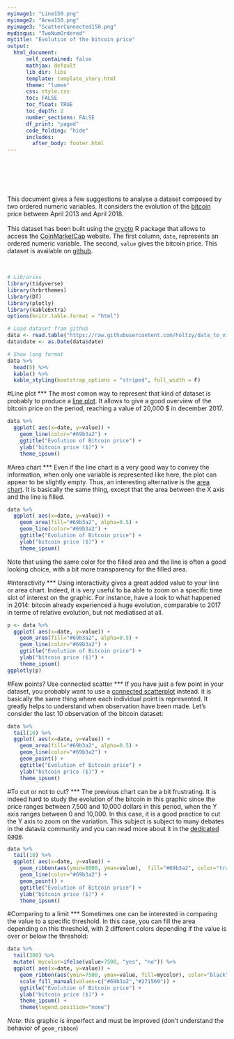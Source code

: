 ```yaml
---
myimage1: "Line150.png"
myimage2: "Area150.png"
myimage3: "ScatterConnected150.png"
mydisqus: "TwoNumOrdered"
mytitle: "Evolution of the bitcoin price"
output:
  html_document:
      self_contained: false    
      mathjax: default
      lib_dir: libs
      template: template_story.html
      theme: "lumen"
      css: style.css
      toc: FALSE
      toc_float: TRUE
      toc_depth: 2
      number_sections: FALSE
      df_print: "paged"
      code_folding: "hide"
      includes: 
        after_body: footer.html
---
```


<br>
<div class="mycontent">




<div class = "row">
<div class = "col-md-8">
<br><br><br>
This document gives a few suggestions to analyse a dataset composed by two ordered numeric variables. It considers the evolution of the [bitcoin](https://en.wikipedia.org/wiki/Bitcoin) price between April 2013 and April 2018.
<br><br>
This dataset has been built using the [crypto](https://github.com/JesseVent/crypto) R package that allows to access the [ CoinMarketCap](https://coinmarketcap.com) website. The first column, `date`, represents an ordered numeric variable. The second, `value` gives the bitcoin price. This dataset is available on [github](https://github.com/holtzy/data_to_viz/tree/master/Example_dataset).
</div>
<div class = "col-md-4">
<br>
```r
# Libraries
library(tidyverse)
library(hrbrthemes)
library(DT)
library(plotly)
library(kableExtra)
options(knitr.table.format = "html")

# Load dataset from github
data <- read.table("https://raw.githubusercontent.com/holtzy/data_to_viz/master/Example_dataset/3_TwoNumOrdered.csv", header=T)
data$date <- as.Date(data$date)

# Show long format
data %>%
  head(5) %>%
  kable() %>%
  kable_styling(bootstrap_options = "striped", full_width = F)
```



</div>
</div>








#Line plot
***
The most comon way to represent that kind of dataset is probably to produce a [line plot](). It allows to give a good overview of the bitcoin price on the period, reaching a value of 20,000 $ in december 2017.

```r
data %>%
  ggplot( aes(x=date, y=value)) +
    geom_line(color="#69b3a2") +
    ggtitle("Evolution of Bitcoin price") +
    ylab("bitcoin price ($)") +
    theme_ipsum()
```





#Area chart
***
Even if the line chart is a very good way to convey the information, when only one variable is represented like here, the plot can appear to be slightly empty. Thus, an interesting alternative is the [area chart](). It is basically the same thing, except that the area between the X axis and the line is filled.

```r
data %>%
  ggplot( aes(x=date, y=value)) +
    geom_area(fill="#69b3a2", alpha=0.5) +
    geom_line(color="#69b3a2") +
    ggtitle("Evolution of Bitcoin price") +
    ylab("bitcoin price ($)") +
    theme_ipsum()
```

Note that using the same color for the filled area and the line is often a good looking choice, with a bit more transparency for the filled area.


#Interactivity
***
Using interactivity gives a great added value to your line or area chart. Indeed, it is very useful to ba able to zoom on a specific time slot of interest on the graphic. For instance, have a look to what happened in 2014: bitcoin already experienced a huge evolution, comparable to 2017 in terme of relative evolution, but not mediatised at all.
```r
p <- data %>%
  ggplot( aes(x=date, y=value)) +
    geom_area(fill="#69b3a2", alpha=0.5) +
    geom_line(color="#69b3a2") +
    ggtitle("Evolution of Bitcoin price") +
    ylab("bitcoin price ($)") +
    theme_ipsum()
ggplotly(p)
```




#Few points? Use connected scatter
***
If you have just a few point in your dataset, you probably want to use a [connected scatterplot]() instead. it is basically the same thing where each individual point is represented. It greatly helps to understand when observation have been made. Let's consider the last 10 observation of the bitcoin dataset:
```r
data %>%
  tail(10) %>%
  ggplot( aes(x=date, y=value)) +
    geom_area(fill="#69b3a2", alpha=0.5) +
    geom_line(color="#69b3a2") +
    geom_point() +
    ggtitle("Evolution of Bitcoin price") +
    ylab("bitcoin price ($)") +
    theme_ipsum()
```




#To cut or not to cut?
***
The previous chart can be a bit frustrating. It is indeed hard to study the evolution of the bitcoin in this graphic since the price ranges between 7,500 and 10,000 dollars in this period, when the Y axis ranges between 0 and 10,000. In this case, it is a good practice to cut the Y axis to zoom on the variation. This subject is subject to many debates in the dataviz community and you can read more about it in the [dedicated page]().
```r
data %>%
  tail(10) %>%
  ggplot( aes(x=date, y=value)) +
    geom_ribbon(aes(ymin=8000, ymax=value),  fill="#69b3a2", color="transparent", alpha=0.5) +
    geom_line(color="#69b3a2") +
    geom_point() +
    ggtitle("Evolution of Bitcoin price") +
    ylab("bitcoin price ($)") +
    theme_ipsum()
```


#Comparing to a limit
***
Sometimes one can be interested in comparing the value to a specific threshold. In this case, you can fill the area depending on this threshold, with 2 different colors depending if the value is over or below the threshold:
```r
data %>%
  tail(300) %>%
  mutate( mycolor=ifelse(value>7500, "yes", "no")) %>%
  ggplot( aes(x=date, y=value)) +
    geom_ribbon(aes(ymin=7500, ymax=value, fill=mycolor), color="black", alpha=0.5) +
    scale_fill_manual(values=c("#69b3a2","#271569")) +
    ggtitle("Evolution of Bitcoin price") +
    ylab("bitcoin price ($)") +
    theme_ipsum() +
    theme(legend.position="none")
```

*Note*: this graphic is imperfect and must be improved (don't understand the behavior of `geom_ribbon`)
